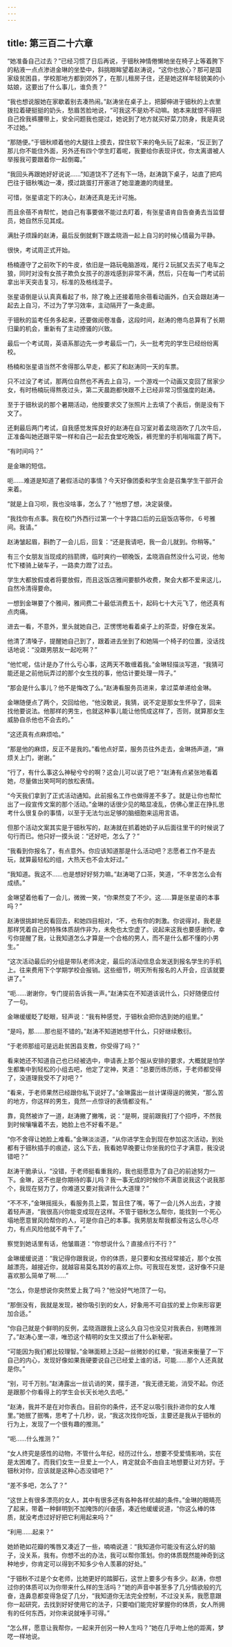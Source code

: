 ```yaml
---
---
---
```

title: 第三百二十六章
---




“她准备自己过去？”已经习惯了日后再说，于钿秋神情倦懒地坐在椅子上等着胯下的粘液一点点渗进金琳的坐垫中，斜挑眼眸望着赵涛说，“这你也放心？那可是国家级贫困县，学校那地方都到郊外了，在那儿租房子住，还是她这样年轻貌美的小姑娘，这要出了什么事儿，谁负责？”

“我也想说服她在家歇着别去凑热闹。”赵涛坐在桌子上，把脚伸进于钿秋的上衣里拨拉着硬挺挺的奶头，愁眉苦脸地说，“可我这不是劝不动嘛。她本来就恨不得把自己拴我裤腰带上，安全问题我也提过，她说到了地方就买好菜刀防身，我是真说不过她。”

“那随便。”于钿秋顺着他的大腿往上摸去，捏住软下来的龟头玩了起来，“反正到了那儿你不能住外面，另外还有四个学生盯着呢，我要给你表现评优，你太离谱被人举报我可要跟着你一起倒霉。”

“我回头再跟她好好说说……”知道饶不了还有下一场，赵涛跳下桌子，站直了把鸡巴往于钿秋嘴边一凑，摸过跳蛋打开塞进了她湿漉漉的肉缝里。

可惜，张星语定下的决心，赵涛还真是无计可施。

而且余蓓不肯帮忙，她自己有事要做不能过去盯着，有张星语肯自告奋勇去当监督员，她自然乐见其成。

满肚子烦躁的赵涛，最后反倒就剩下跟孟晓涵一起上自习的时候心情最为平静。

很快，考试周正式开始。

杨楠遵守了之前吹下的牛皮，依旧是一路玩电脑游戏，尾行２玩腻又去买了电车之狼，同时对没有女孩子欺负女孩子的游戏感到非常不满，然后，只在每一门考试前拿出半天突击复习，标准的及格线混子。

张星语倒是认认真真看起了书，除了晚上还接着陪余蓓看动画外，白天会跟赵涛一起去上自习，不过为了学习效率，主动隔开了一条走廊。

于钿秋的监考任务多起来，还要做阅卷准备，这段时间，赵涛的倦鸟总算有了长期归巢的机会，重新有了主动撩骚的兴致。

最后一个考试周，英语系那边先一步考最后一门，头一批考完的学生已经纷纷离校。

杨楠和张星语当然不舍得那么早走，都买了和赵涛同一天的车票。

只不过没了考试，那两位自然也不再去上自习，一个游戏一个动画又变回了居家少女，有时杨楠玩得熬夜过头，第二天晨跑都快跟不上已经非常习惯强度的赵涛。

至于于钿秋说的那个暑期活动，他按要求交了张照片上去填了个表后，倒是没有下文了。

还剩最后两门考试，自我感觉发挥良好的赵涛在自习室对着孟晓涵吹了几次牛后，正准备叫她还跟平常一样和自己一起去食堂吃晚饭，裤兜里的手机嗡嗡震了两下。

“有时间吗？”

是金琳的短信。

呃……难道是知道了暑假活动的事情？今天好像团委和学生会是召集学生干部开会来着。

“就是上自习呗，我也没啥事，怎么了？”他想了想，决定装傻。

“我找你有点事。我在校门外西行过第一个十字路口后的云庭饭店等你，６号雅间。我请。”

赵涛皱起眉，斟酌了一会儿后，回复：“还是我请吧，我一会儿就到。你稍等。”

有三个女朋友当现成的挡箭牌，临时爽约一顿晚饭，孟晓涵自然没什么可说，他匆忙下楼骑上破车子，一路卖力蹬了过去。

学生大都放假或者将要放假，而且这饭店雅间要额外收费，聚会大都不爱来这儿，自然冷清得要命。

一想到金琳要了个雅间，雅间费二十最低消费五十，起码七十大元飞了，他还真有点肉痛。

进去一看，不意外，里头就她自己，正愣愣地看着桌子上的茶壶，好像在发呆。

他清了清嗓子，提醒她自己到了，跟着进去坐到了和她隔一个椅子的位置，没话找话地说：“没跟男朋友一起吃啊？”

“他忙呢，估计是办了什么亏心事，这两天不敢缠着我。”金琳轻描淡写道，“我猜可能还是之前他玩弄过的那个女生找的事，他估计要处理一阵子。”

“那会是什么事儿？他不是悔改了么。”赵涛看服务员进来，拿过菜单递给金琳。

金琳随便点了两个，交回给他，“他没敢说，我猜，说不定是那女生怀孕了，回来找他要说法。他那样的男生，也就这种事儿能让他慌成这样了，否则，就算那女生威胁自杀他也不会去的。”

“这还真有点麻烦哈。”

“那是他的麻烦，反正不是我的。”看他点好菜，服务员往外走去，金琳扬声道，“麻烦关上门，谢谢。”

“行了，有什么事这么神秘兮兮的啊？这会儿可以说了吧？”赵涛有点紧张地看着她，尽量做出笑呵呵的放松表情。

“今天我们拿到了正式活动通知。此前报名工作也做得差不多了。就是让你也帮忙出了一段宣传文案的那个活动。”金琳的话很少见的略显凌乱，仿佛心里正在挣扎思考什么很复杂的事情，以至于无法匀出足够的脑细胞来运用言语。

但那个活动文案其实是于钿秋写的，赵涛就在抓着她奶子从后面往里干的时候说了句行而已。他只好一摸头说：“还好吧，怎么了？”

“我看到你报名了，有点意外。你应该知道那是什么活动吧？志愿者工作不是去玩，就算最轻松的组，大热天也不会太好过。”

“我知道。我这不……也是想好好努力嘛。”赵涛喝了口茶，笑道，“不辛苦怎么会有成绩。”

金琳望着他看了一会儿，微微一笑，“你果然变了不少。这……算是张星语的本事吗？”

赵涛很挑衅地反看回去，和她四目相对，“不，也有你的刺激。你说得对，我老是那样凭着自己的特殊体质胡作非为，未免也太空虚了。说起来这我也要感谢你，幸亏你提醒了我，让我知道怎么才算是一个合格的男人，而不是什么都不懂的小男生。”

“这次活动最后的分组是带队老师决定，最后的活动信息会发送到报名学生的手机上。往来费用下个学期学校会报销。这些细节，明天所有报名的人开会，应该就要讲了。”

“呃……谢谢你，专门提前告诉我一声。”赵涛实在不知道该说什么，只好随便应付了一句。

金琳缓缓眨了眨眼，轻声说：“我有种感觉，于钿秋会把你选到她的组里。”

“是吗，那……那也挺不错的。”赵涛不知道她想干什么，只好继续敷衍。

“于老师那组可是远赴贫困县支教，你受得了吗？”

看来她还不知道自己也已经被选中，申请表上那个服从安排的要求，大概就是怕学生都集中到轻松的小组去吧，他定了定神，笑道：“总要历练历练，于老师都受得了，没道理我受不了对吧？”

“看来，于老师果然已经跟你私下说好了。”金琳露出一丝计谋得逞的微笑，“那么苦的地方，你这样的男生，竟然一点惊讶的表情都没有。”

靠，竟然被诈了一道，赵涛撇了撇嘴，说：“是啊，提前跟我打了个招呼，不然我到时候嚷嚷着不去，她脸上也不好看不是。”

“你不舍得让她脸上难看。”金琳淡淡道，“从你进学生会到现在参加这次活动，到处都有于钿秋插手的痕迹，这么下去，我看她早晚要让你坐我的位子才满意，我没说错吧？”

赵涛干脆承认，“没错，于老师挺看重我的，我也挺愿意为了自己的前途努力一下。金琳，这不也是你期待的事儿吗？我一事无成的时候你不满意说我这个说我那个，我现在努力了，你难道又要对我讲什么大道理？”

“不不不，”金琳摇摇头，看服务员上菜，暂且住了嘴，等了一会儿外人出去，才接着轻声道，“我很高兴你能变成现在这样。不管于钿秋怎么帮你，能找到一个死心塌地愿意冒风险帮你的人，可是你自己的本事。我男朋友帮我都没有这么尽心尽力，有点风险他就不肯干了。”

察觉到她话里有话，他皱眉道：“你想说什么？直接点行不行？”

金琳缓缓说道：“我记得你跟我说，你的体质，是只要和女孩经常接近，那个女孩越漂亮，越接近你，就越容易莫名其妙的喜欢上你。可我现在发觉，这好像不只是喜欢那么简单了啊……”

“怎么，你是想说你突然爱上我了吗？”他没好气地顶了一句。

“那倒没有，我就是发现，被你吸引到的女人，好象用不可自拔的爱上你来形容更加合适。”

“你自己就是个鲜明的反例，孟晓涵跟我上这么久自习也没见对我表白，别瞎推测了。”赵涛心里一凛，唯恐这个精明的女生又摸出了什么新秘密。

“可能因为我们都比较理智。”金琳面颊上泛起一丝微妙的红晕，“我进来衡量了一下自己的内心，发现好像如果我硬要说自己已经爱上谁的话，可能……那个人还真就是你。”

“别，可千万别。”赵涛露出一丝讥诮的笑，摆手道，“我无德无能，消受不起。你还是跟那个你看得上的学生会长天长地久去吧。”

“赵涛，我并不是在对你表白。目前你的条件，还不足以吸引我扑进你的女人堆里。”她抿了抿嘴，思考了十几秒，说，“我这次找你吃饭，主要还是我从于钿秋的行为上，发现了一个很有趣的推测。”

“呃……什么推测？”

“女人终究是感性的动物，不管什么年纪，经历过什么，想要不受爱情影响，实在是太困难了。而我们女生一旦爱上一个人，肯定就会不由自主地想要让对方好。于钿秋对你，应该就是这种心态没错吧？”

“差不多吧，怎么了？”

“这世上有很多漂亮的女人，其中有很多还有各种各样优越的条件。”金琳的眼睛亮了起来，带着一种鲜明到不加掩饰的兴奋感，凑近他缓缓说道，“你这么棒的体质，就没考虑过好好把它利用起来吗？”

“利用……起来？”

她娇艳如花瓣的嘴唇又凑近了一些，喃喃说道：“我知道你可能没有这么好的脑子，没关系，我有。你想不出的办法，我可以帮你策划。你的体质既然能神奇到这种地步，你肯定可以得到不知多少令人羡慕的好处。”

“于钿秋不过是个女老师，比她更好的踏脚石，这世上要多少有多少。赵涛，你想过你的体质可以为你带来什么样的生活吗？”她的声音中甚至多了几分情欲般的亢奋，连鼻息都变得急促了几分，“我知道你无法完全控制，不过没关系，我愿意跟你一起研究，去找到好好使用它的法子，只要咱们能完好掌握你的体质，女人所拥有的任何东西，对你来说就唾手可得。”

“怎么样，愿意让我帮你，一起来开创另一种人生吗？”她在几乎吻上他的距离，梦呓一样地说。